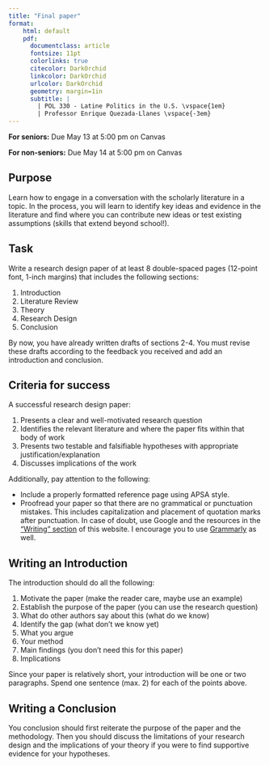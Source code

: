 ```yaml
---
title: "Final paper"
format:
    html: default
    pdf: 
      documentclass: article
      fontsize: 11pt
      colorlinks: true
      citecolor: DarkOrchid
      linkcolor: DarkOrchid
      urlcolor: DarkOrchid
      geometry: margin=1in
      subtitle: | 
        | POL 330 - Latine Politics in the U.S. \vspace{1em}
        | Professor Enrique Quezada-Llanes \vspace{-3em}
---
```


:::{.callout-important}
**For seniors:** Due May 13 at 5:00 pm on Canvas

**For non-seniors:** Due May 14 at 5:00 pm on Canvas
:::



## Purpose

Learn how to engage in a conversation with the scholarly literature in a topic. In the process, you will learn to identify key ideas and evidence in the literature and find where you can contribute new ideas or test existing assumptions (skills that extend beyond school!).


## Task

Write a research design paper of at least 8 double-spaced pages (12-point font, 1-inch margins) that includes the following sections:

1. Introduction
2. Literature Review
3. Theory
4. Research Design
5. Conclusion

By now, you have already written drafts of sections 2-4. You must revise these drafts according to the feedback you received and add an introduction and conclusion.


## Criteria for success

A successful research design paper:

1. Presents a clear and well-motivated research question
2. Identifies the relevant literature and where the paper fits within that body of work
3. Presents two testable and falsifiable hypotheses with appropriate justification/explanation
4. Discusses implications of the work


Additionally, pay attention to the following:

- Include a properly formatted reference page using APSA style.
- Proofread your paper so that there are no grammatical or punctuation mistakes. This includes capitalization and placement of quotation marks after punctuation. In case of doubt, use Google and the resources in the ["Writing" section](../resource/writing.qmd) of this website. I encourage you to use [Grammarly](https://www.grammarly.com/) as well.


## Writing an Introduction

The introduction should do all the following:

1. Motivate the paper (make the reader care, maybe use an example)
2. Establish the purpose of the paper (you can use the research question)
3. What do other authors say about this (what do we know)
4. Identify the gap (what don't we know yet)
5. What you argue
6. Your method
7. Main findings (you don't need this for this paper)
8. Implications

Since your paper is relatively short, your introduction will be one or two paragraphs. Spend one sentence (max. 2) for each of the points above.


## Writing a Conclusion

You conclusion should first reiterate the purpose of the paper and the methodology. Then you should discuss the limitations of your research design and the implications of your theory if you were to find supportive evidence for your hypotheses.

